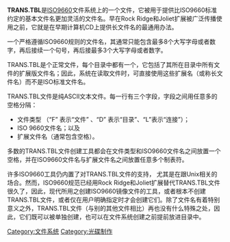 {{Underlinked|time=2016-12-17T14:29:37+00:00}}
{{Orphan|time=2016-12-17T14:29:37+00:00}}

'''TRANS.TBL'''是[[ISO9660|ISO9660]]文件系统上的一个文件，它被用于提供比ISO9660标准约定的基本文件名更加灵活的文件名。早在Rock Ridge和Joliet扩展被广泛传播使用之前，它就是在早期计算机CD上提供长文件名的最通用办法。

一个严格遵循ISO9660规则的文件名，其通常只能包含最多8个大写字母或者数字，再后接续一个句号，再后接最多3个大写字母或者数字。

TRANS.TBL是个正常文件，每个目录中都有一个，它包括了其所在目录中所有文件的扩展版文件名；因此，系统在读取文件时，可直接使用这些扩展名（或称长文件名）而不是ISO标准文件名。

TRANS.TBL文件是纯ASCII文本文件。每一行有三个字段，字段之间用任意多的空格分隔：
* 文件类型 （“F” 表示“文件” 、“D” 表示“目录”、“L”表示“连接”）；
* ISO 9660文件名；以及
* 扩展文件名（通常包含空格）。

多数的TRANS.TBL文件创建工具都会在文件类型和ISO9660文件名之间放置一个空格，并在ISO9660文件名与扩展文件名之间放置任意多个制表符。

许多ISO9660工具仍内置了对TRANS.TBL文件的支持， 尤其是在跟Unix相关的场合。然而，ISO9660规范已经用Rock Ridge和Joliet扩展替代TRANS.TBL文件很久了，因此，现代所用之创建ISO9660镜像文件的工具，或者根本不创建TRANS.TBL文件，或者仅在用户明确指定时才会创建它们。除了文件名有着特别意义之外，TRANS.TBL文件（与别的其他文件相比）再也没有什么特殊之处，因此，它们既可以被单独创建，也可以在文件系统创建之前提前放进目录中。

[[Category:文件系统|Category:文件系统]]
[[Category:光碟制作|Category:光碟制作]]